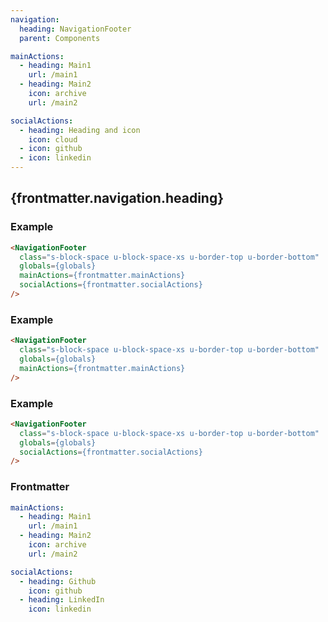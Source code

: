 ```yaml
---
navigation:
  heading: NavigationFooter
  parent: Components

mainActions:
  - heading: Main1
    url: /main1
  - heading: Main2
    icon: archive
    url: /main2

socialActions:
  - heading: Heading and icon
    icon: cloud
  - icon: github
  - icon: linkedin
---
```


## {frontmatter.navigation.heading}
### Example
```html
<NavigationFooter
  class="s-block-space u-block-space-xs u-border-top u-border-bottom"
  globals={globals}
  mainActions={frontmatter.mainActions}
  socialActions={frontmatter.socialActions}
/>
```
<NavigationFooter
  class="s-block-space u-block-space-xs u-border-top u-border-bottom"
  globals={globals}
  mainActions={frontmatter.mainActions}
  socialActions={frontmatter.socialActions}
/>

### Example
```html
<NavigationFooter
  class="s-block-space u-block-space-xs u-border-top u-border-bottom"
  globals={globals}
  mainActions={frontmatter.mainActions}
/>
```
<NavigationFooter
  class="s-block-space u-block-space-xs u-border-top u-border-bottom"
  globals={globals}
  mainActions={frontmatter.mainActions}
/>

### Example
```html
<NavigationFooter
  class="s-block-space u-block-space-xs u-border-top u-border-bottom"
  globals={globals}
  socialActions={frontmatter.socialActions}
/>
```
<NavigationFooter
  class="s-block-space u-block-space-xs u-border-top u-border-bottom"
  globals={globals}
  socialActions={frontmatter.socialActions}
/>

### Frontmatter
```yaml
mainActions:
  - heading: Main1
    url: /main1
  - heading: Main2
    icon: archive
    url: /main2

socialActions:
  - heading: Github
    icon: github
  - heading: LinkedIn
    icon: linkedin
```
